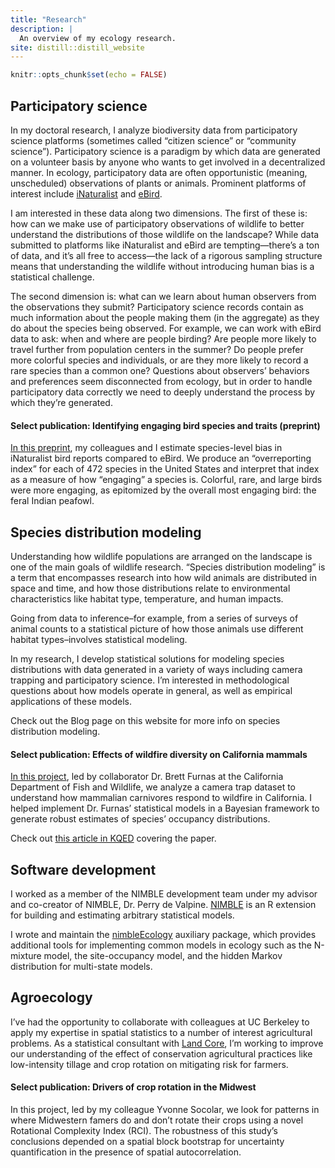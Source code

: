 ```yaml
---
title: "Research"
description: |
  An overview of my ecology research.
site: distill::distill_website
---
```


```r
knitr::opts_chunk$set(echo = FALSE)
```

## Participatory science

In my doctoral research, I analyze biodiversity data from participatory science platforms (sometimes called "citizen science" or "community science"). Participatory science is a paradigm by which data are generated on a volunteer basis by anyone who wants to get involved in a decentralized manner. In ecology, participatory data are often opportunistic (meaning, unscheduled) observations of plants or animals. Prominent platforms of interest include [iNaturalist](inaturalist.org) and [eBird](eBird.org).

I am interested in these data along two dimensions. The first of these is: how can we make use of participatory observations of wildlife to better understand the distributions of those wildlife on the landscape? While data submitted to platforms like iNaturalist and eBird are tempting---there's a ton of data, and it's all free to access---the lack of a rigorous sampling structure means that understanding the wildlife without introducing human bias is a statistical challenge.

The second dimension is: what can we learn about human observers from the observations they submit? Participatory science records contain as much information about the people making them (in the aggregate) as they do about the species being observed. For example, we can work with eBird data to ask: when and where are people birding? Are people more likely to travel further from population centers in the summer? Do people prefer more colorful species and individuals, or are they more likely to record a rare species than a common one? Questions about observers' behaviors and preferences seem disconnected from ecology, but in order to handle participatory data correctly we need to deeply understand the process by which they're generated.

#### Select publication: Identifying engaging bird species and traits (preprint)

[In this preprint](https://www.biorxiv.org/content/10.1101/2021.06.05.446577v1), my colleagues and I estimate species-level bias in iNaturalist bird reports compared to eBird. We produce an "overreporting index" for each of 472 species in the United States and interpret that index as a measure of how "engaging" a species is. Colorful, rare, and large birds were more engaging, as epitomized by the overall most engaging bird: the feral Indian peafowl.

## Species distribution modeling

Understanding how wildlife populations are arranged on the landscape is one of the main goals of wildlife research. "Species distribution modeling" is a term that encompasses research into how wild animals are distributed in space and time, and how those distributions relate to environmental characteristics like habitat type, temperature, and human impacts.

Going from data to inference--for example, from a series of surveys of animal counts to a statistical picture of how those animals use different habitat types--involves statistical modeling.

In my research, I develop statistical solutions for modeling species distributions with data generated in a variety of ways including camera trapping and participatory science. I'm interested in methodological questions about how models operate in general, as well as empirical applications of these models.

Check out the Blog page on this website for more info on species distribution modeling.

#### Select publication: Effects of wildfire diversity on California mammals

[In this project](doi.org/10.1111/ddi.13374), led by collaborator Dr. Brett Furnas at the California Department of Fish and Wildlife, we analyze a camera trap dataset to understand how mammalian carnivores respond to wildfire in California. I helped implement Dr. Furnas' statistical models in a Bayesian framework to generate robust estimates of species' occupancy distributions.

Check out [this article in KQED](https://www.kqed.org/science/1978094/see-california-wildlife-return-to-hidden-cameras-courtesy-of-hidden-cameras) covering the paper.

## Software development

I worked as a member of the NIMBLE development team under my advisor and co-creator of NIMBLE, Dr. Perry de Valpine. [NIMBLE](r-nimble.org) is an R extension for building and estimating arbitrary statistical models.

I wrote and maintain the [nimbleEcology](https://cran.r-project.org/web/packages/nimbleEcology/index.html) auxiliary package, which provides additional tools for implementing common models in ecology such as the N-mixture model, the site-occupancy model, and the hidden Markov distribution for multi-state models.

## Agroecology

I've had the opportunity to collaborate with colleagues at UC Berkeley to apply my expertise in spatial statistics to a number of interest agricultural problems. As a statistical consultant with [Land Core](https://landcore.org/), I'm working to improve our understanding of the effect of conservation agricultural practices like low-intensity tillage and crop rotation on mitigating risk for farmers.

#### Select publication: Drivers of crop rotation in the Midwest

In this project, led by my colleague Yvonne Socolar, we look for patterns in where Midwestern famers do and don't rotate their crops using a novel Rotational Complexity Index (RCI). The robustness of this study's conclusions depended on a spatial block bootstrap for uncertainty quantification in the presence of spatial autocorrelation.

